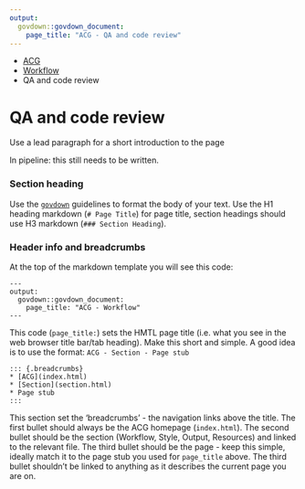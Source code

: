```yaml
---
output: 
  govdown::govdown_document:
    page_title: "ACG - QA and code review"
---
```


::: {.breadcrumbs}
* [ACG](index.html)
* [Workflow](workflow.html)
* QA and code review
:::

# QA and code review

::: {.lead-para}
Use a lead paragraph for a short introduction to the page
:::

::: {.warning}
In pipeline: this still needs to be written.
:::


### Section heading
Use the [`govdown`](https://ukgovdatascience.github.io/govdown/) guidelines to format the body of your text. Use the H1 heading markdown (`# Page Title`) for page title, section headings should use H3 markdown (`### Section Heading`).

### Header info and breadcrumbs
At the top of the markdown template you will see this code:

```
---
output: 
  govdown::govdown_document:
    page_title: "ACG - Workflow"
---
```

This code (`page_title:`) sets the HMTL page title (i.e. what you see in the web browser title bar/tab heading). Make this short and simple. A good idea is to use the format: `ACG - Section - Page stub`

```
::: {.breadcrumbs}
* [ACG](index.html)
* [Section](section.html)
* Page stub
:::
```

This section set the 'breadcrumbs' - the navigation links above the title. The first bullet should always be the ACG homepage (`index.html`). The second bullet should be the section (Workflow, Style, Output, Resources) and linked to the relevant file. The third bullet should be the page - keep this simple, ideally match it to the page stub you used for `page_title` above. The third bullet shouldn't be linked to anything as it describes the current page you are on.

